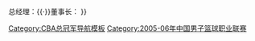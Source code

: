 {{Navbox with collapsible groups
| name = 2005-06赛季CBA总冠军
| titlestyle = background:#332C2B;color:#FFEF02
| title = [[广东宏远篮球俱乐部|{{color|#FFEF02|广东华南虎（广东宏远宝玛仕）}}]] [[2006年CBA总决赛|{{color|#FFEF02|2005-06赛季CBA总冠军}}]]
| state = {{{state|autocollapse}}}
| selected = {{{1|}}}
| listclass = hlist
| groupstyle = background:#332C2B;color:#FFEF02
| group1 = 总决赛报名球员
| abbr1 = 1
| list1 = 
* 4 [[杜锋]]
* 7 [[王仕鹏]]
* 8 [[朱芳雨]]
* 9 [[易建聯]]
* 11 [[李群 (运动员)|李群]]
* 12 [[宋希]]
* 15 [[积臣]]
* 21 [[陈大伟 (篮球运动员)|陈大伟]]
* 23 [[泰伦斯]]
* 25 [[曲绍斌]]
* 33 [[张喆]]
* 34 [[季乐]]
| group2 = 其他球员
| abbr2 = 2
| list2 = 
* 5 [[张博雨]]
* 41 [[于梁]]
| belowstyle = background:#332C2B;color:#FFEF02
| below = 主教练：[[李春江|{{color|#FFEF02|李春江}}]]{{·}}总经理：[[陈海涛|{{color|#FFEF02|陈海涛}}]]{{·}}董事长：[[陈林 (1940年)|{{color|#FFEF02|陈林}}]]
}}<noinclude>
[[Category:CBA总冠军导航模板]]
[[Category:2005-06年中国男子篮球职业联赛]]
</noinclude>